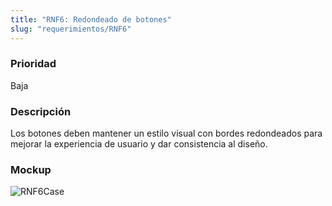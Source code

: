 ```yaml
---
title: "RNF6: Redondeado de botones"
slug: "requerimientos/RNF6"
---
```



<h3>Prioridad</h3>
Baja

<h3>Descripción</h3>
Los botones deben mantener un estilo visual con bordes redondeados para mejorar la experiencia de usuario y dar consistencia al diseño.

<h3>Mockup</h3>
<Image src={RNF6Case} alt="RNF6Case" width={3148} height={2270} />
